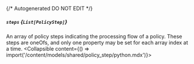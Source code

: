 {/* Autogenerated DO NOT EDIT  */}

##### `steps` *{`List[PolicyStep]`}*
An array of policy steps indicating the processing flow of a policy. These steps are oneOfs, and only one property may be set for each array index at a time.
<Collapsible content={() => import('/content/models/shared/policy_step/python.mdx')}>
</Collapsible>


